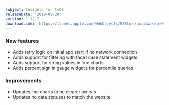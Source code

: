 ```yaml
---
subject: Insights for tvOS
releaseDate: '2019-09-20'
version: 1.12.7
downloadLink: 'https://itunes.apple.com/WebObjects/MZStore.woa/wa/viewSoftware?id=1098396112&mt=8'
---
```


### New features

* Adds retry logic on initial app start if no network connection
* Adds support for filtering with facet case statement widgets
* Adds support for string values in line charts
* Adds percent sign in gauge widgets for percentile queries

### Improvements

* Updates line charts to be clearer on tv's
* Updates no data statuses to match the website
